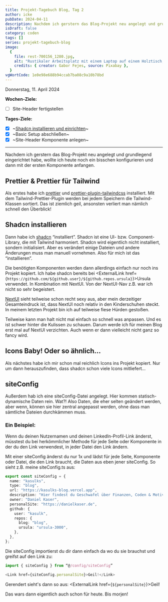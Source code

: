 ---
title: Projekt-Tagebuch Blog, Tag 2
author: icke
pubDate: 2024-04-11
description: Nachdem ich gerstern das Blog-Projekt neu angelegt und grundlegend eingerichtet habe, wollte ich heute noch ein bisschen konfigurieren und dann mit der ersten Komponente anfangen.
isDraft: false
category: coden
tags: []
series: projekt-tagebuch-blog
image:
  {
    file: rest-700156_1280.jpg,
    alt: "Rustikaler Arbeitsplatz mit einem Laptop auf einem Holztisch, daneben eine Hängematte.",
    credits: { creator: Gabor Fejes, source: Pixabay },
  }
vgWortCode: 1e0e98e688b94ccab7ba08c9a10b78bd
---

Donnerstag, 11. April 2024

**Wochen-Ziele:**

- [ ] Site-Header fertigstellen

**Tages-Ziele:**

- [x] ~[Shadcn installieren und einrichten](#shadcn-installieren)~
- [x] ~Basic Setup abschließen~
- [x] ~Site-Header Komponente anlegen~

---

Nachdem ich gerstern das Blog-Projekt neu angelegt und grundlegend eingerichtet habe, wollte ich heute noch ein bisschen konfigurieren und dann mit der ersten Komponente anfangen.

## Prettier & Prettier für Tailwind

Als erstes habe ich [prettier](https://www.npmjs.com/package/prettier) und [prettier-plugin-tailwindcss](https://www.npmjs.com/package/prettier-plugin-tailwindcss) installiert. Mit dem Tailwind-Prettier-Plugin werden bei jedem Speichern die Tailwind-Klassen sortiert. Das ist ziemlich geil, ansonsten verliert man nämlich schnell den Überblick!

## Shadcn installieren

Dann habe ich [shadcn](https://ui.shadcn.com) “installiert”. Shadcn ist eine UI- bzw. Component-Library, die mit Tailwind harmoniert. Shadcn wird eigentlich nicht installiert, sondern initialisiert. Aber es verändert einige Dateien und andere Änderungen muss man manuell vornehmen. Also für mich ist das “installieren”.

Die benötigten Komponenten werden dann allerdings einfach nur noch ins Projekt kopiert. Ich habe shadcn bereits bei <ExternalLink href={`https://github.com/${github.user}/${github.repos.ursula}`}>Ursula</ExternalLink> verwendet. In Kombination mit NextUI. Von der NextUI-Nav z.B. war ich nicht so sehr begeistert.

[NextUI](https://nextui.org) sieht teilweise schon recht sexy aus, aber mein derzeitiger Gesamteindruck ist, dass NextUI noch relativ in den Kinderschuhen steckt. In meinem letzten Projekt bin ich auf teilweise fiese Hürden gestoßen.

Teilweise kann man halt nicht mal einfach so schnell was anpassen. Und es ist schwer hinter die Kulissen zu schauen. Darum werde ich für meinen Blog erst mal auf NextUI verzichten. Auch wenn er dann vielleicht nicht ganz so fancy wird.

## Icons Baby! Oder so ähnlich...

Als nächstes habe ich mir schon mal reichlich Icons ins Projekt kopiert. Nur um dann herauszufinden, dass shadcn schon viele Icons mitliefert...

## siteConfig

Außerdem hab ich eine siteConfig-Datei angelegt. Hier kommen statisch-dynamische Daten rein. Wat?! Also Daten, die eher selten geändert werden, aber wenn, können sie hier zentral angepasst werden, ohne dass man sämtliche Dateien durchkämmen muss.

### Ein Beispiel:

Wenn du deinen Nutzernamen und deinen LinkedIn-Profil-Link änderst, müsstest du bei herkömmlicher Methode für jede Seite oder Komponente in der du den Link verwendest, in jeder Datei den Link ändern.

Mit einer siteConfig änderst du nur 1x und lädst für jede Seite, Komponente oder Datei, die den Link braucht, die Daten aus eben jener siteConfig. So sieht z.B. meine siteConfig.ts aus:

```ts
export const siteConfig = {
  name: "kasulks",
  type: "blog",
  url: "https://kasulks-blog.vercel.app",
  description: "Hier findest du Geschwafel über Finanzen, Coden & Motivation",
  owner: "Daniel Kaser",
  personalSite: "https://danielkaser.de",
  github: {
    user: "kasulk",
    repos: {
      blog: "blog",
      ursula: "ursula-3000",
    },
  },
};
```

Die siteConfig importierst du dir dann einfach da wo du sie brauchst und greifst auf den Link zu:

```ts
import { siteConfig } from “@/config/siteConfig”

<Link href={siteConfig.personalSite}>Geil!</Link>
```

Gerendert sieht's dann so aus: <ExternalLink href={`${personalSite}`}>Geil!</ExternalLink>

Das wars dann eigentlich auch schon für heute. Bis morjen!
